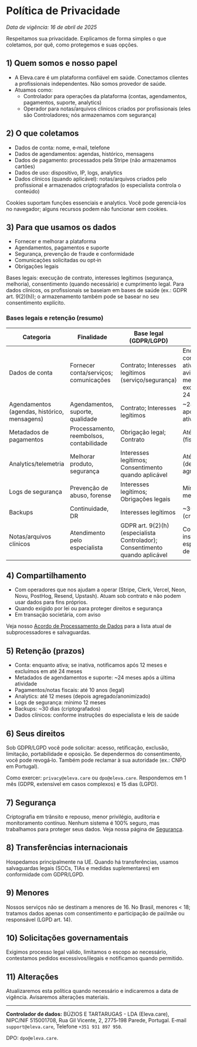 # Política de Privacidade

_Data de vigência: 16 de abril de 2025_

Respeitamos sua privacidade. Explicamos de forma simples o que coletamos, por quê, como protegemos e suas opções.

## 1) Quem somos e nosso papel

- A Eleva.care é um plataforma confiável em saúde. Conectamos clientes a profissionais independentes. Não somos provedor de saúde.
- Atuamos como:
  - Controlador para operações da plataforma (contas, agendamentos, pagamentos, suporte, analytics)
  - Operador para notas/arquivos clínicos criados por profissionais (eles são Controladores; nós armazenamos com segurança)

## 2) O que coletamos

- Dados de conta: nome, e‑mail, telefone
- Dados de agendamentos: agendas, histórico, mensagens
- Dados de pagamento: processados pela Stripe (não armazenamos cartões)
- Dados de uso: dispositivo, IP, logs, analytics
- Dados clínicos (quando aplicável): notas/arquivos criados pelo profissional e armazenados criptografados (o especialista controla o conteúdo)

Cookies suportam funções essenciais e analytics. Você pode gerenciá‑los no navegador; alguns recursos podem não funcionar sem cookies.

## 3) Para que usamos os dados

- Fornecer e melhorar a plataforma
- Agendamentos, pagamentos e suporte
- Segurança, prevenção de fraude e conformidade
- Comunicações solicitadas ou opt‑in
- Obrigações legais

Bases legais: execução de contrato, interesses legítimos (segurança, melhoria), consentimento (quando necessário) e cumprimento legal. Para dados clínicos, os profissionais se baseiam em bases de saúde (ex.: GDPR art. 9(2)(h)); o armazenamento também pode se basear no seu consentimento explícito.

### Bases legais e retenção (resumo)

| Categoria                                    | Finalidade                               | Base legal (GDPR/LGPD)                                                       | Retenção                                                                                 |
| -------------------------------------------- | ---------------------------------------- | ---------------------------------------------------------------------------- | ---------------------------------------------------------------------------------------- |
| Dados de conta                               | Fornecer conta/serviços; comunicações    | Contrato; Interesses legítimos (serviço/segurança)                           | Enquanto a conta estiver ativa; se inativa, aviso em 12 meses e exclusão em até 24 meses |
| Agendamentos (agendas, histórico, mensagens) | Agendamentos, suporte, qualidade         | Contrato; Interesses legítimos                                               | ~24 meses após última atividade                                                          |
| Metadados de pagamentos                      | Processamento, reembolsos, contabilidade | Obrigação legal; Contrato                                                    | Até 10 anos (fiscal/contábil)                                                            |
| Analytics/telemetria                         | Melhorar produto, segurança              | Interesses legítimos; Consentimento quando aplicável                         | Até 12 meses (depois agregado/anon.)                                                     |
| Logs de segurança                            | Prevenção de abuso, forense              | Interesses legítimos; Obrigações legais                                      | Mínimo 12 meses                                                                          |
| Backups                                      | Continuidade, DR                         | Interesses legítimos                                                         | ~30 dias (criptografados)                                                                |
| Notas/arquivos clínicos                      | Atendimento pelo especialista            | GDPR art. 9(2)(h) (especialista Controlador); Consentimento quando aplicável | Conforme instruções do especialista e lei de saúde                                       |

## 4) Compartilhamento

- Com operadores que nos ajudam a operar (Stripe, Clerk, Vercel, Neon, Novu, PostHog, Resend, Upstash). Atuam sob contrato e não podem usar dados para fins próprios.
- Quando exigido por lei ou para proteger direitos e segurança
- Em transação societária, com aviso

Veja nosso [Acordo de Processamento de Dados](/pt-BR/trust/dpa) para a lista atual de subprocessadores e salvaguardas.

## 5) Retenção (prazos)

- Conta: enquanto ativa; se inativa, notificamos após 12 meses e excluímos em até 24 meses
- Metadados de agendamentos e suporte: ~24 meses após a última atividade
- Pagamentos/notas fiscais: até 10 anos (legal)
- Analytics: até 12 meses (depois agregado/anonimizado)
- Logs de segurança: mínimo 12 meses
- Backups: ~30 dias (criptografados)
- Dados clínicos: conforme instruções do especialista e leis de saúde

## 6) Seus direitos

Sob GDPR/LGPD você pode solicitar: acesso, retificação, exclusão, limitação, portabilidade e oposição. Se dependermos do consentimento, você pode revogá‑lo. Também pode reclamar à sua autoridade (ex.: CNPD em Portugal).

Como exercer: `privacy@eleva.care` ou `dpo@eleva.care`. Respondemos em 1 mês (GDPR, extensível em casos complexos) e 15 dias (LGPD).

## 7) Segurança

Criptografia em trânsito e repouso, menor privilégio, auditoria e monitoramento contínuo. Nenhum sistema é 100% seguro, mas trabalhamos para proteger seus dados. Veja nossa página de [Segurança](/pt-BR/trust/security).

## 8) Transferências internacionais

Hospedamos principalmente na UE. Quando há transferências, usamos salvaguardas legais (SCCs, TIAs e medidas suplementares) em conformidade com GDPR/LGPD.

## 9) Menores

Nossos serviços não se destinam a menores de 16. No Brasil, menores < 18; tratamos dados apenas com consentimento e participação de pai/mãe ou responsável (LGPD art. 14).

## 10) Solicitações governamentais

Exigimos processo legal válido, limitamos o escopo ao necessário, contestamos pedidos excessivos/ilegais e notificamos quando permitido.

## 11) Alterações

Atualizaremos esta política quando necessário e indicaremos a data de vigência. Avisaremos alterações materiais.

---

**Controlador de dados:** BÚZIOS E TARTARUGAS - LDA (Eleva.care), NIPC/NIF 515001708, Rua Gil Vicente, 2, 2775‑198 Parede, Portugal. E‑mail `support@eleva.care`, Telefone `+351 931 897 950`.

DPO: `dpo@eleva.care`.
